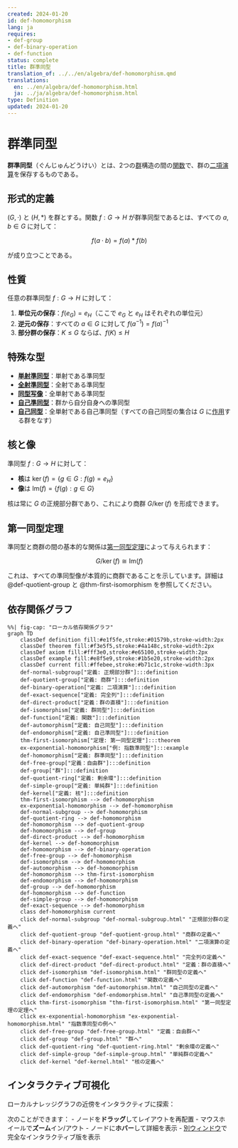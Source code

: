 ```yaml
---
created: 2024-01-20
id: def-homomorphism
lang: ja
requires:
- def-group
- def-binary-operation
- def-function
status: complete
title: 群準同型
translation_of: ../../en/algebra/def-homomorphism.qmd
translations:
  en: ../en/algebra/def-homomorphism.html
  ja: ../ja/algebra/def-homomorphism.html
type: Definition
updated: 2024-01-20
---
```


# 群準同型 {#def-homomorphism}

**群準同型**（ぐんじゅんどうけい）とは、2つの[群](def-group.qmd)構造の間の[関数](../logic-set-theory/def-function.qmd)で、群の[二項演算](def-binary-operation.qmd)を保存するものである。

## 形式的定義

$(G, \cdot)$ と $(H, *)$ を群とする。関数 $f: G \to H$ が群準同型であるとは、すべての $a, b \in G$ に対して：

$$f(a \cdot b) = f(a) * f(b)$$

が成り立つことである。

## 性質

任意の群準同型 $f: G \to H$ に対して：

1. **単位元の保存**：$f(e_G) = e_H$（ここで $e_G$ と $e_H$ はそれぞれの単位元）
2. **逆元の保存**：すべての $a \in G$ に対して $f(a^{-1}) = f(a)^{-1}$
3. **部分群の保存**：$K \leq G$ ならば、$f(K) \leq H$

## 特殊な型

- **[単射準同型](../category-theory/def-monomorphism.qmd)**：単射である準同型
- **[全射準同型](../category-theory/def-epimorphism.qmd)**：全射である準同型
- **[同型写像](def-isomorphism.qmd)**：全単射である準同型
- **[自己準同型](def-endomorphism.qmd)**：群から自分自身への準同型
- **[自己同型](def-automorphism.qmd)**：全単射である自己準同型（すべての自己同型の集合は $G$ に[作用](def-group-action.qmd)する群をなす）

## 核と像

準同型 $f: G \to H$ に対して：

- **核**は $\ker(f) = \{g \in G : f(g) = e_H\}$
- **像**は $\text{Im}(f) = \{f(g) : g \in G\}$

核は常に $G$ の正規部分群であり、これにより商群 $G/\ker(f)$ を形成できます。

## 第一同型定理

準同型と商群の間の基本的な関係は[第一同型定理](thm-first-isomorphism.qmd)によって与えられます：

$$G/\ker(f) \cong \text{Im}(f)$$

これは、すべての準同型像が本質的に商群であることを示しています。詳細は @def-quotient-group と @thm-first-isomorphism を参照してください。

## 依存関係グラフ

```mermaid
%%| fig-cap: "ローカル依存関係グラフ"
graph TD
    classDef definition fill:#e1f5fe,stroke:#01579b,stroke-width:2px
    classDef theorem fill:#f3e5f5,stroke:#4a148c,stroke-width:2px
    classDef axiom fill:#fff3e0,stroke:#e65100,stroke-width:2px
    classDef example fill:#e8f5e9,stroke:#1b5e20,stroke-width:2px
    classDef current fill:#ffebee,stroke:#b71c1c,stroke-width:3px
    def-normal-subgroup["定義: 正規部分群"]:::definition
    def-quotient-group["定義: 商群"]:::definition
    def-binary-operation["定義: 二項演算"]:::definition
    def-exact-sequence["定義: 完全列"]:::definition
    def-direct-product["定義：群の直積"]:::definition
    def-isomorphism["定義: 群同型"]:::definition
    def-function["定義: 関数"]:::definition
    def-automorphism["定義: 自己同型"]:::definition
    def-endomorphism["定義: 自己準同型"]:::definition
    thm-first-isomorphism["定理: 第一同型定理"]:::theorem
    ex-exponential-homomorphism["例: 指数準同型"]:::example
    def-homomorphism["定義: 群準同型"]:::definition
    def-free-group["定義：自由群"]:::definition
    def-group["群"]:::definition
    def-quotient-ring["定義: 剰余環"]:::definition
    def-simple-group["定義: 単純群"]:::definition
    def-kernel["定義: 核"]:::definition
    thm-first-isomorphism --> def-homomorphism
    ex-exponential-homomorphism --> def-homomorphism
    def-normal-subgroup --> def-homomorphism
    def-quotient-ring --> def-homomorphism
    def-homomorphism --> def-quotient-group
    def-homomorphism --> def-group
    def-direct-product --> def-homomorphism
    def-kernel --> def-homomorphism
    def-homomorphism --> def-binary-operation
    def-free-group --> def-homomorphism
    def-isomorphism --> def-homomorphism
    def-automorphism --> def-homomorphism
    def-homomorphism --> thm-first-isomorphism
    def-endomorphism --> def-homomorphism
    def-group --> def-homomorphism
    def-homomorphism --> def-function
    def-simple-group --> def-homomorphism
    def-exact-sequence --> def-homomorphism
    class def-homomorphism current
    click def-normal-subgroup "def-normal-subgroup.html" "正規部分群の定義へ"
    click def-quotient-group "def-quotient-group.html" "商群の定義へ"
    click def-binary-operation "def-binary-operation.html" "二項演算の定義へ"
    click def-exact-sequence "def-exact-sequence.html" "完全列の定義へ"
    click def-direct-product "def-direct-product.html" "定義：群の直積へ"
    click def-isomorphism "def-isomorphism.html" "群同型の定義へ"
    click def-function "def-function.html" "関数の定義へ"
    click def-automorphism "def-automorphism.html" "自己同型の定義へ"
    click def-endomorphism "def-endomorphism.html" "自己準同型の定義へ"
    click thm-first-isomorphism "thm-first-isomorphism.html" "第一同型定理の定理へ"
    click ex-exponential-homomorphism "ex-exponential-homomorphism.html" "指数準同型の例へ"
    click def-free-group "def-free-group.html" "定義：自由群へ"
    click def-group "def-group.html" "群へ"
    click def-quotient-ring "def-quotient-ring.html" "剰余環の定義へ"
    click def-simple-group "def-simple-group.html" "単純群の定義へ"
    click def-kernel "def-kernel.html" "核の定義へ"
```

## インタラクティブ可視化

ローカルナレッジグラフの近傍をインタラクティブに探索：

::: {.graph-viz data-id="def-homomorphism" data-width="700" data-height="500"}
:::

次のことができます：
- ノードを**ドラッグ**してレイアウトを再配置
- マウスホイールで**ズーム**イン/アウト
- ノードに**ホバー**して詳細を表示
- [別ウィンドウ](../../output/interactive/ja/def-homomorphism.html){target="_blank"}で完全なインタラクティブ版を表示
